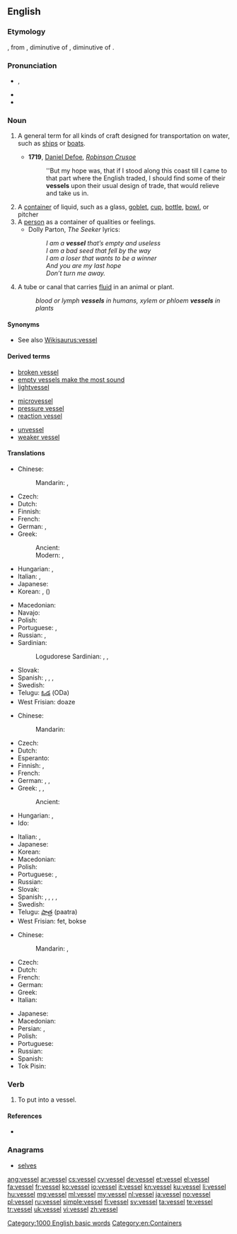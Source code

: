 ==English==

===Etymology===
{{etyl|fro}} {{term|vaissel|lang=fro}}, from {{etyl|la}} {{term|vascellum|vāscellum|lang=la}}, diminutive of {{term|vasculum|vāsculum|lang=la}}, diminutive of {{term|vas|vās|vessel|lang=la}}.

===Pronunciation===
* {{IPA|/ˈvɛs.əl/}}, {{X-SAMPA|/"vEs.@l/}}
* {{audio|en-us-vessel.ogg|Audio (US)}}
* {{rhymes|ɛsəl}}

===Noun===
{{en-noun}}

# {{nautical}} A general term for all kinds of craft designed for transportation on water, such as [[ship]]s or [[boat]]s.
#* '''1719''', [[w:Daniel Defoe|Daniel Defoe]], ''[[w:Robinson Crusoe|Robinson Crusoe]]''
#*: ''But my hope was, that if I stood along this coast till I came to that part where the English traded, I should find some of their '''vessels''' upon their usual design of trade, that would relieve and take us in.
# A [[container]] of liquid, such as a glass, [[goblet]], [[cup]], [[bottle]], [[bowl]], or pitcher
# A [[person]] as a container of qualities or feelings.
#* Dolly Parton, ''The Seeker'' lyrics:
#*: ''I am a '''vessel''' that’s empty and useless'' <BR />''I am a bad seed that fell by the way''<BR />''I am a loser that wants to be a winner''<BR />''And you are my last hope''<BR />''Don’t turn me away.''
# {{biology}} A tube or canal that carries [[fluid]] in an animal or plant.
#: ''blood or lymph '''vessels''' in humans, xylem or phloem '''vessels''' in plants''

====Synonyms====
* See also [[Wikisaurus:vessel]]

====Derived terms====
{{rel-top3|Terms derived from the noun "vessel"}}
* [[broken vessel]]
* [[empty vessels make the most sound]]
* [[lightvessel]]
{{rel-mid3}}
* [[microvessel]]
* [[pressure vessel]]
* [[reaction vessel]]
{{rel-mid3}}
* [[unvessel]]
* [[weaker vessel]]
{{rel-bottom}}

====Translations====
{{trans-top|craft}}
* Chinese:
*: Mandarin: {{t|zh|船隻|sc=Hani}}, {{t|zh|船只|tr=chuánzhī|sc=Hani}}
* Czech: {{t+|cs|loď|f}}
* Dutch: {{t+|nl|vaartuig|n}}
* Finnish: {{t+|fi|alus}}
* French: {{t+|fr|vaisseau|m}}
* German: {{t+|de|Schiff}}, {{t+|de|Boot|n}}
* Greek:
*: Ancient: {{tø|grc|πλοίον|n|xs=Ancient Greek}}
*: Modern: {{t+|el|σκάφος|n|tr=skáfos}}, {{t+|el|πλοίο|n|tr=ploío}}
* Hungarian: {{t-|hu|vízi jármű}}, {{t+|hu|hajó}}
* Italian: {{t+|it|vascello|m}}, {{t+|it|imbarcazione|f}}
* Japanese: {{t+|ja|船舶|tr=せんぱく, senpaku|sc=Jpan}}
* Korean: {{t+|ko|배|tr=bae|sc=Kore}}, {{t-|ko|선박|tr=seonbak|sc=Kore}} ({{t+|ko|船舶|sc=Kore}})
{{trans-mid}}
* Macedonian: {{t-|mk|пловило|n|tr=plóvilo}}
* Navajo: {{tø|nv|tsin naaʼeeł}}
* Polish: {{t+|pl|statek|m}}
* Portuguese: {{t+|pt|barco|m}}, {{t+|pt|navio|m}}
* Russian: {{t+|ru|корабль|m|tr=koráblʹ}}, {{t+|ru|судно|m|tr=súdno}}
* Sardinian:
*: Logudorese Sardinian: {{tø|src|feluga}}, {{tø|src|filuga}}, {{tø|src|feluca}}
* Slovak: {{t-|sk|loď|f}}
* Spanish: {{t+|es|embarcación|f}}, {{t+|es|barco|m}}, {{t+|es|vaso|m}}, {{t+|es|casco|m}}
* Swedish: {{t+|sv|fartyg|n}}
* Telugu: [[ఓడ]] (ODa)
* West Frisian: doaze
{{trans-bottom}}

{{trans-top|container}}
* Chinese:
*: Mandarin: {{t|zh|容器|tr=róngqì|sc=Hani}}
* Czech: {{t+|cs|nádoba|f}}
* Dutch: {{t+|nl|vat|n}}
* Esperanto: {{t-|eo|vazo|xs=Esperanto}}
* Finnish: {{t+|fi|astia}}, {{t+|fi|säiliö}}
* French: {{t+|fr|recipient|m|alt=récipient}}
* German: {{t+|de|Gefäß|n}}, {{t+|de|Behälter|m}}, {{t+|de|Behältnis|n}}
* Greek: {{t+|el|σκεύος|n|tr=skévos}}, {{t+|el|δοχείο|n|tr=dokheío}}, {{t+|el|αγγείο|n|tr=angeío}}
*: Ancient: {{tø|grc|ἀγγεῖον|n|tr=angeion|sc=polytonic}}
* Hungarian: {{t+|hu|edény}}, {{t+|hu|tál}}
* Ido: {{t+|io|vazo|xs=Ido}}
{{trans-mid}}
* Italian: {{t+|it|recipiente|m}}, {{t+|it|contenitore|m}}
* Japanese: {{t+|ja|容器|tr=ようき, yōki|sc=Jpan}}
* Korean: {{t+|ko|그릇|tr=geureut|sc=Kore}}
* Macedonian: {{t-|mk|сад|m|tr=sad}}
* Polish: {{t+|pl|naczynie|n}}
* Portuguese: {{t+|pt|vasilha|f}}, {{t+|pt|vaso|m}}
* Russian: {{t+|ru|сосуд|m|tr=sosúd}}
* Slovak: {{t-|sk|nádoba|f}}
* Spanish: {{t+|es|recipiente|m}}, {{t+|es|receptáculo|m}}, {{t+|es|vaso|m}}, {{t+|es|vasija|f}}, {{t+|es|recinto}}
* Swedish: {{t+|sv|behållare|c}}
* Telugu: [[పాత్ర]] (paatra)
* West Frisian: fet, bokse
{{trans-bottom}}

{{trans-top|tube or canal that carries fluid in an animal or plant}}
* Chinese:
*: Mandarin: {{t|zh|管|tr=guǎn|sc=Hani}}, {{qualifier|blood vessel}} {{t|zh|血管|tr=xuèguǎn, xiěguǎn|sc=Hani}}
* Czech: {{t-|cs|céva|f}}
* Dutch: {{t+|nl|vat|n}}
* French: {{t+|fr|vaisseau|m}}
* German: {{t+|de|Gefäß|n}}
* Greek: {{t+|el|αγγείο|n|tr=angeío}}
* Italian: {{t+|it|vaso|m}}
{{trans-mid}}
* Japanese: {{qualifier|blood vessel}} {{t+|ja|血管|tr=けっかん, kekkan|sc=Jpan}}
* Macedonian: {{t-|mk|сад|m|tr=sad}}
* Persian: {{t+|fa|آوند|tr=âvand|sc=fa-Arab}}, {{t+|fa|رگ|tr=rag|sc=fa-Arab}}
* Polish: {{t+|pl|naczynie|n}}
* Portuguese: {{t+|pt|vaso|m}}
* Russian: {{t+|ru|сосуд|m|tr=sosúd}}
* Spanish: {{t+|es|vaso|m}}
* Tok Pisin: {{t-|tpi|mambu}}
{{trans-bottom}}

===Verb===
{{en-verb|vessels|vesselling|vesselled}}

# {{obsolete|transitive}} To put into a vessel.
#: {{rfquotek|Francis Bacon}}

====References====
* {{R:Webster NCD 1974}}

===Anagrams===
* [[selves#English|selves]]

[[Category:1000 English basic words]]
[[Category:en:Containers]]

[[ang:vessel]]
[[ar:vessel]]
[[cs:vessel]]
[[cy:vessel]]
[[de:vessel]]
[[et:vessel]]
[[el:vessel]]
[[fa:vessel]]
[[fr:vessel]]
[[ko:vessel]]
[[io:vessel]]
[[it:vessel]]
[[kn:vessel]]
[[ku:vessel]]
[[li:vessel]]
[[hu:vessel]]
[[mg:vessel]]
[[ml:vessel]]
[[my:vessel]]
[[nl:vessel]]
[[ja:vessel]]
[[no:vessel]]
[[pl:vessel]]
[[ru:vessel]]
[[simple:vessel]]
[[fi:vessel]]
[[sv:vessel]]
[[ta:vessel]]
[[te:vessel]]
[[tr:vessel]]
[[uk:vessel]]
[[vi:vessel]]
[[zh:vessel]]